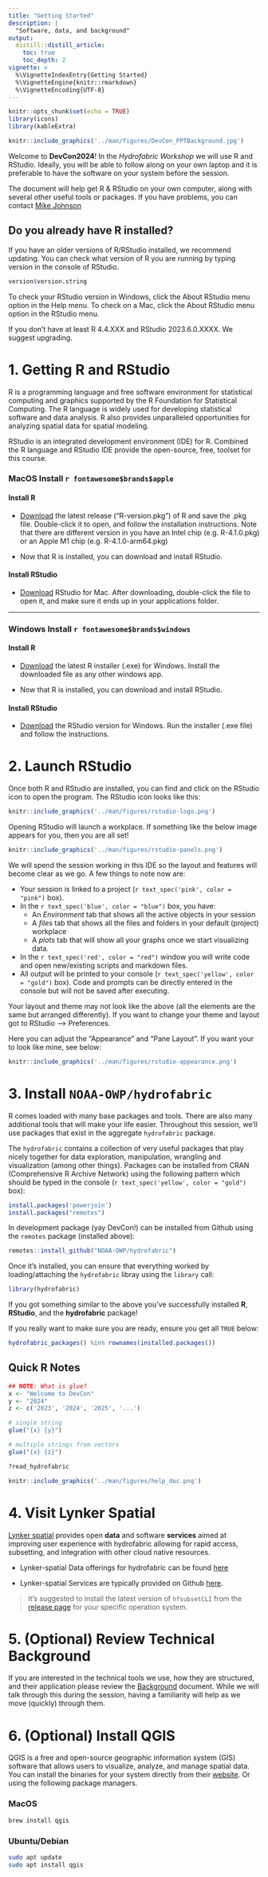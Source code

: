 ```yaml
---
title: "Getting Started"
description: |
  "Software, data, and background"
output:
  distill::distill_article:
    toc: true
    toc_depth: 2
vignette: >
  %\VignetteIndexEntry{Getting Started}
  %\VignetteEngine{knitr::rmarkdown}
  %\VignetteEncoding{UTF-8}
---
```


```r
knitr::opts_chunk$set(echo = TRUE)
library(icons)
library(kableExtra)
```

```r
knitr::include_graphics('../man/figures/DevCon_PPTBackground.jpg')
```

Welcome to **DevCon2024**! In the _Hydrofabric Workshop_ we will use R and RStudio. Ideally, you will be able to follow along on your own laptop and it is preferable to have the software on your system before the session.

The document will help get R & RStudio on your own computer, along with several other useful tools or packages. If you have problems, you can contact <a href = "mailto:jjohnson@lynker.com?subject=DevCon 2024 Install help"> Mike Johnson </a>

## Do you already have R installed?

If you have an older versions of R/RStudio installed, we recommend updating. You can check what version of R you are running by typing version in the console of RStudio.

```r
version$version.string
```

To check your RStudio version in Windows, click the About RStudio menu option in the Help menu. To check on a Mac, click the About RStudio menu option in the RStudio menu. 

If you don’t have at least R 4.4.XXX and RStudio 2023.6.0.XXXX. We suggest upgrading.

# 1. Getting R and RStudio

R is a programming language and free software environment for statistical computing and graphics supported by the R Foundation for Statistical Computing. The R language is widely used for developing statistical software and data analysis. R also provides unparalleled opportunities for analyzing spatial data for spatial modeling.

RStudio is an integrated development environment (IDE) for R.  Combined the R language and RStudio IDE provide the open-source, free, toolset for this course.

### MacOS Install `r fontawesome$brands$apple`

#### Install R

- [Download](https://cran.r-project.org/bin/macosx/) the latest release (“R-version.pkg”) of R and save the .pkg file. Double-click it to open, and follow the installation instructions. Note that there are different version in you have an Intel chip (e.g. R-4.1.0.pkg) or an Apple M1 chip (e.g. R-4.1.0-arm64.pkg)

- Now that R is installed, you can download and install RStudio.

#### Install RStudio

- [Download](https://rstudio.com/products/rstudio/download/#download) RStudio for Mac. After downloading, double-click the file to open it, and make sure it ends up in your applications folder.

***

### Windows Install `r fontawesome$brands$windows`

#### Install R

- [Download](https://cran.r-project.org/bin/windows/base/) the latest R installer (.exe) for Windows. Install the downloaded file as any other windows app. 

- Now that R is installed, you can download and install RStudio.

#### Install RStudio

- [Download](https://rstudio.com/products/rstudio/download/#download) the RStudio version for Windows. Run the installer (.exe file) and follow the instructions.

# 2. Launch RStudio

Once both R and RStudio are installed, you can find and click on the RStudio icon to open the program. The RStudio icon looks like this:

```r
knitr::include_graphics('../man/figures/rstudio-logo.png')
```

Opening RStudio will launch a workplace. If something like the below image appears for you, then you are all set! 

```r
knitr::include_graphics('../man/figures/rstudio-panels.png')
```


We will spend the session working in this IDE so the layout and features will become clear as we go. A few things to note now are:

 - Your session is linked to a project (`r text_spec('pink', color = "pink")` box).  
 - In the `r text_spec('blue', color = "blue")` box, you have:
    - An *Environment* tab that shows all the active objects in your session
    - A *files* tab that shows all the files and folders in your default (project) workplace
    - A *plots* tab that will show all your graphs once we start visualizing data. 
  - In the `r text_spec('red', color = "red")` window you will write code and open new/existing scripts and markdown files.
  - All output will be printed to your console (`r text_spec('yellow', color = "gold")` box). Code and prompts can be directly entered in the console but will not be saved after executing. 
  
Your layout and theme may not look like the above (all the elements are the same but arranged differently). If you want to change your theme and layout got to RStudio --> Preferences.

Here you can adjust the "Appearance" and "Pane Layout". If you want your to look like mine, see below:


```r
knitr::include_graphics('../man/figures/rstudio-appearance.png')
```

# 3. Install `NOAA-OWP/hydrofabric`

R comes loaded with many base packages and tools. There are also many additional tools that will make your life easier. Throughout this session, we’ll use packages that exist in the aggregate `hydrofabric` package.

The `hydrofabric` contains a collection of very useful packages that play nicely together for data exploration, manipulation, wrangling and visualization (among other things). Packages can be installed from CRAN (Comprehensive R Archive Network) using the following pattern which should be typed in the console (`r text_spec('yellow', color = "gold")` box):

```r
install.packages('powerjoin')
install.packages("remotes") 
```

In development package (yay DevCon!) can be installed from Github using the `remotes` package (installed above):

```r
remotes::install_github("NOAA-OWP/hydrofabric")
```

Once it’s installed, you can ensure that everything worked by loading/attaching the `hydrofabric` libray using the `library` call:

```r
library(hydrofabric)
```

If you got something similar to the above you’ve successfully installed **R**, **RStudio**, and the **hydrofabric** package!


If you really want to make sure you are ready, ensure you get all `TRUE` below: 

```r
hydrofabric_packages() %in% rownames(installed.packages()) 
```

## Quick R Notes

```r
## NOTE: What is glue?
x <- "Welcome to DevCon"
y <- "2024"
z <- c('2023', '2024', '2025', '...')

# single string
glue("{x} {y}")

# multiple strings from vectors
glue("{x} {z}")
```

```bash
?read_hydrofabric
```

```r
knitr::include_graphics('../man/figures/help_doc.png')
```

# 4. Visit Lynker Spatial

[Lynker spatial](https://www.lynker-spatial.com/) provides open **data** and software **services** aimed at improving user experience with hydrofabric allowing for rapid access, subsetting, and integration with other cloud native resources.

* Lynker-spatial Data offerings for hydrofabric can be found [here](https://www.lynker-spatial.com/data?path=hydrofabric%2F)

* Lynker-spatial Services are typically provided on Github [here](https://github.com/lynker-spatial).

> It's suggested to install the latest version of `hfsubsetCLI` from the [release page](https://github.com/lynker-spatial/hfsubsetCLI/releases/) for your specific operation system.

# 5. (Optional) Review Technical Background

If you are interested in the technical tools we use, how they are structured, and their application please review the [Background](https://noaa-owp.github.io/hydrofabric/articles/devcon2024-background.html) document. While we will talk through this during the session, having a familiarity will help as we move (quickly) through them.

# 6. (Optional) Install QGIS

QGIS is a free and open-source geographic information system (GIS) software that allows users to visualize, analyze, and manage spatial data. You can install the binaries for your system directly from their [website](https://qgis.org/en/site/forusers/download.html). Or using the following package managers.

### MacOS

```bash
brew install qgis
```
 
### Ubuntu/Debian

```bash
sudo apt update
sudo apt install qgis
```







